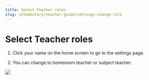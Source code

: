 ```yaml
---
title: Select Teacher roles
slug: /elementary/teacher-guide/settings-change-role
---
```



# Select Teacher roles

1. Click your name on the home screen to go to the settings page.

2. You can change to homeroom teacher or subject teacher.

<Image src="/img/kr/elementary/teacher/10-02.jpg" size="lg" />
